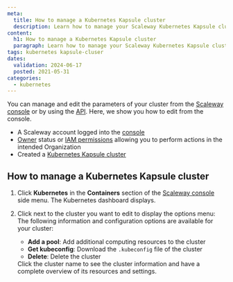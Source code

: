 ```yaml
---
meta:
  title: How to manage a Kubernetes Kapsule cluster
  description: Learn how to manage your Scaleway Kubernetes Kapsule cluster, including adding nodes and pools via the Scaleway console.
content:
  h1: How to manage a Kubernetes Kapsule cluster
  paragraph: Learn how to manage your Scaleway Kubernetes Kapsule cluster, including adding nodes and pools via the Scaleway console.
tags: kubernetes kapsule-cluser
dates:
  validation: 2024-06-17
  posted: 2021-05-31
categories:
  - kubernetes
---
```


You can manage and edit the parameters of your cluster from the [Scaleway console](https://console.scaleway.com/) or by using the [API](https://www.scaleway.com/en/developers/). Here, we show you how to edit from the console.

<Macro id="requirements" />

- A Scaleway account logged into the [console](https://console.scaleway.com/)
- [Owner](/identity-and-access-management/iam/concepts/#owner) status or [IAM permissions](/identity-and-access-management/iam/concepts/#permission) allowing you to perform actions in the intended Organization
- Created a [Kubernetes Kapsule cluster](/containers/kubernetes/how-to/create-cluster/)

## How to manage a Kubernetes Kapsule cluster

1. Click **Kubernetes** in the **Containers** section of the [Scaleway console](https://console.scaleway.com/) side menu. The Kubernetes dashboard displays.
2. Click <Icon name="more" /> next to the cluster you want to edit to display the options menu:
    The following information and configuration options are available for your cluster:
    * **Add a pool**: Add additional computing resources to the cluster
    * **Get kubeconfig**: Download the `.kubeconfig` file of the cluster
    * **Delete**: Delete the cluster

    <Message type="tip">
        Click the cluster name to see the cluster information and have a complete overview of its resources and settings.
    </Message>


